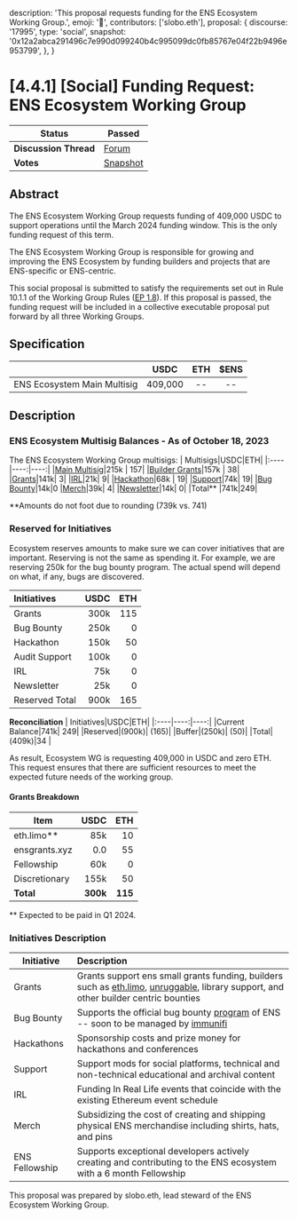   description:
    'This proposal requests funding for the ENS Ecosystem Working Group.',
  emoji: '📖',
  contributors: ['slobo.eth'],
  proposal: {
    discourse: '17995',
    type: 'social',
    snapshot:
      '0x12a2abca291496c7e990d099240b4c995099dc0fb85767e04f22b9496e953799',
  },
}

# [4.4.1] [Social] Funding Request: ENS Ecosystem Working Group

| **Status**            | Passed                                                                                                                   |
| --------------------- | ------------------------------------------------------------------------------------------------------------------------ |
| **Discussion Thread** | [Forum](https://discuss.ens.domains/t/4-4-1-social-funding-request-ens-ecosystem-working-group/17995)                    |
| **Votes**             | [Snapshot](https://snapshot.box/#/s:ens.eth/proposal/0x12a2abca291496c7e990d099240b4c995099dc0fb85767e04f22b9496e953799) |

## Abstract

The ENS Ecosystem Working Group requests funding of 409,000 USDC to support operations until the March 2024 funding window. This is the only funding request of this term.

The ENS Ecosystem Working Group is responsible for growing and improving the ENS Ecosystem by funding builders and projects that are ENS-specific or ENS-centric.

This social proposal is submitted to satisfy the requirements set out in Rule 10.1.1 of the Working Group Rules ([EP 1.8](https://docs.ens.domains/v/governance/governance-proposals/term-1/ep12-working-group-rules)). If this proposal is passed, the funding request will be included in a collective executable proposal put forward by all three Working Groups.

## Specification

|                             |  USDC   | ETH | $ENS |
| --------------------------- | :-----: | :-: | :--: |
| ENS Ecosystem Main Multisig | 409,000 | --  |  --  |

## Description

### ENS Ecosystem Multisig Balances - As of October 18, 2023

The ENS Ecosystem Working Group multisigs:
| Multisigs|USDC|ETH|
|:----|----:|----:|
|[Main Multisig](https://etherscan.io/address/0x2686a8919df194aa7673244549e68d42c1685d03)|215k | 157|
|[Builder Grants](https://etherscan.io/address/0x6a016548310076285668e2378df70bd545396b5a)|157k | 38|
|[Grants](https://etherscan.io/address/0xba0c461b22d918fb1f52fef556310230d177d1f2)|141k| 3|
|[IRL](https://etherscan.io/address/0x536013c57daf01d78e8a70cad1b1abada9411819)|21k| 9|
|[Hackathon](https://etherscan.io/address/0x9b9c249be04dd433c7e8fbbf5e61e6741b89966d)|68k | 19|
|[Support](https://etherscan.io/address/0x69a79128462853833e22bba1a43bcdac4725761b)|74k| 19|
|[Bug Bounty](https://etherscan.io/address/0xb3a37c813d3d365a03dd1dd3e68cc11af019cdd6)|14k|0
|[Merch](https://etherscan.io/address/0x0d06a817584ac378849f03df6f11a9ad67dd786d)|39k| 4|
|[Newsletter](https://etherscan.io/address/0x13aEe52C1C688d3554a15556c5353cb0c3696ea2)|14k| 0|
|Total\*\* |741k|249|

\*\*Amounts do not foot due to rounding (739k vs. 741)

### Reserved for Initiatives

Ecosystem reserves amounts to make sure we can cover initiatives that are important. Reserving is not the same as spending it. For example, we are reserving 250k for the bug bounty program. The actual spend will depend on what, if any, bugs are discovered.

| Initiatives    | USDC | ETH |
| :------------- | ---: | --: |
| Grants         | 300k | 115 |
| Bug Bounty     | 250k |   0 |
| Hackathon      | 150k |  50 |
| Audit Support  | 100k |   0 |
| IRL            |  75k |   0 |
| Newsletter     |  25k |   0 |
| Reserved Total | 900k | 165 |

**Reconciliation**
| Initiatives|USDC|ETH|
|:----|----:|----:|
|Current Balance|741k| 249|
|Reserved|(900k)| (165)|
|Buffer|(250k)| (50)|
|Total|(409k)|34 |

As result, Ecosystem WG is requesting 409,000 in USDC and zero ETH. This request ensures that there are sufficient resources to meet the expected future needs of the working group.

#### Grants Breakdown

| Item          |     USDC |     ETH |
| ------------- | -------: | ------: |
| eth.limo\*\*  |      85k |      10 |
| ensgrants.xyz |      0.0 |      55 |
| Fellowship    |      60k |       0 |
| Discretionary |     155k |      50 |
| **Total**     | **300k** | **115** |

\*\* Expected to be paid in Q1 2024.

### Initiatives Description

| Initiative     | Description                                                                                                                                                                                 |
| -------------- | :------------------------------------------------------------------------------------------------------------------------------------------------------------------------------------------ |
| Grants         | Grants support ens small grants funding, builders such as [eth.limo](https://eth.limo/), [unruggable](https://www.unruggablelabs.com/), library support, and other builder centric bounties |
| Bug Bounty     | Supports the official bug bounty [program](https://docs.ens.domains/bug-bounty-program) of ENS -- soon to be managed by [immunifi](https://immunefi.com/)                                   |
| Hackathons     | Sponsorship costs and prize money for hackathons and conferences                                                                                                                            |
| Support        | Support mods for social platforms, technical and non-technical educational and archival content                                                                                             |
| IRL            | Funding In Real Life events that coincide with the existing Ethereum event schedule                                                                                                         |
| Merch          | Subsidizing the cost of creating and shipping physical ENS merchandise including shirts, hats, and pins                                                                                     |
| ENS Fellowship | Supports exceptional developers actively creating and contributing to the ENS ecosystem with a 6 month Fellowship                                                                           |

This proposal was prepared by slobo.eth, lead steward of the ENS Ecosystem Working Group.
